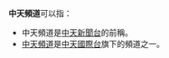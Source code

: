'''中天頻道'''可以指：
*中天頻道是[[中天新聞台|中天新聞台]]的前稱。
*[[中天頻道|中天頻道]]是[[中天國際台|中天國際台]]旗下的頻道之一。
{{disambig|Cat=四字消歧义}}